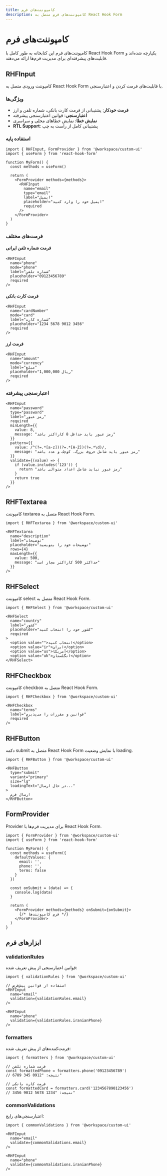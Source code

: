 ```yaml
---
title: کامپوننت‌های فرم
description: کامپوننت‌های فرم متصل به React Hook Form
---
```


# کامپوننت‌های فرم

کامپوننت‌های فرم این کتابخانه به طور کامل با React Hook Form یکپارچه شده‌اند و قابلیت‌های پیشرفته‌ای برای مدیریت فرم‌ها ارائه می‌دهند.

## RHFInput

کامپوننت ورودی متصل به React Hook Form با قابلیت‌های فرمت کردن و اعتبارسنجی.

### ویژگی‌ها

- **فرمت خودکار**: پشتیبانی از فرمت کارت بانکی، شماره تلفن و ارز
- **اعتبارسنجی**: قوانین اعتبارسنجی پیشرفته
- **نمایش خطا**: نمایش خطاهای محلی و سراسری
- **RTL Support**: پشتیبانی کامل از راست به چپ

### استفاده پایه

```tsx
import { RHFInput, FormProvider } from '@workspace/custom-ui'
import { useForm } from 'react-hook-form'

function MyForm() {
  const methods = useForm()
  
  return (
    <FormProvider methods={methods}>
      <RHFInput
        name="email"
        type="email"
        label="ایمیل"
        placeholder="ایمیل خود را وارد کنید"
        required
      />
    </FormProvider>
  )
}
```

### فرمت‌های مختلف

#### فرمت شماره تلفن ایرانی

```tsx
<RHFInput
  name="phone"
  mode="phone"
  label="شماره تلفن"
  placeholder="09123456789"
  required
/>
```

#### فرمت کارت بانکی

```tsx
<RHFInput
  name="cardNumber"
  mode="card"
  label="شماره کارت"
  placeholder="1234 5678 9012 3456"
  required
/>
```

#### فرمت ارز

```tsx
<RHFInput
  name="amount"
  mode="currency"
  label="مبلغ"
  placeholder="1,000,000 ریال"
  required
/>
```

### اعتبارسنجی پیشرفته

```tsx
<RHFInput
  name="password"
  type="password"
  label="رمز عبور"
  required
  minLength={{
    value: 8,
    message: "رمز عبور باید حداقل 8 کاراکتر باشد"
  }}
  pattern={{
    value: /^(?=.*[a-z])(?=.*[A-Z])(?=.*\d)/,
    message: "رمز عبور باید شامل حروف بزرگ، کوچک و عدد باشد"
  }}
  validate={(value) => {
    if (value.includes('123')) {
      return "رمز عبور نباید شامل اعداد متوالی باشد"
    }
    return true
  }}
/>
```

## RHFTextarea

کامپوننت textarea متصل به React Hook Form.

```tsx
import { RHFTextarea } from '@workspace/custom-ui'

<RHFTextarea
  name="description"
  label="توضیحات"
  placeholder="توضیحات خود را بنویسید"
  rows={4}
  maxLength={{
    value: 500,
    message: "حداکثر 500 کاراکتر مجاز است"
  }}
/>
```

## RHFSelect

کامپوننت select متصل به React Hook Form.

```tsx
import { RHFSelect } from '@workspace/custom-ui'

<RHFSelect
  name="country"
  label="کشور"
  placeholder="کشور خود را انتخاب کنید"
  required
>
  <option value="">انتخاب کنید</option>
  <option value="ir">ایران</option>
  <option value="us">آمریکا</option>
  <option value="uk">انگلستان</option>
</RHFSelect>
```

## RHFCheckbox

کامپوننت checkbox متصل به React Hook Form.

```tsx
import { RHFCheckbox } from '@workspace/custom-ui'

<RHFCheckbox
  name="terms"
  label="قوانین و مقررات را می‌پذیرم"
  required
/>
```

## RHFButton

دکمه submit متصل به React Hook Form با نمایش وضعیت loading.

```tsx
import { RHFButton } from '@workspace/custom-ui'

<RHFButton
  type="submit"
  variant="primary"
  size="lg"
  loadingText="در حال ارسال..."
>
  ارسال فرم
</RHFButton>
```

## FormProvider

Provider برای مدیریت فرم‌ها با React Hook Form.

```tsx
import { FormProvider } from '@workspace/custom-ui'
import { useForm } from 'react-hook-form'

function MyForm() {
  const methods = useForm({
    defaultValues: {
      email: '',
      phone: '',
      terms: false
    }
  })

  const onSubmit = (data) => {
    console.log(data)
  }

  return (
    <FormProvider methods={methods} onSubmit={onSubmit}>
      {/* فرم کامپوننت‌ها */}
    </FormProvider>
  )
}
```

## ابزارهای فرم

### validationRules

قوانین اعتبارسنجی از پیش تعریف شده:

```tsx
import { validationRules } from '@workspace/custom-ui'

// استفاده از قوانین پیش‌فرض
<RHFInput
  name="email"
  validation={validationRules.email}
/>

<RHFInput
  name="phone"
  validation={validationRules.iranianPhone}
/>
```

### formatters

فرمت‌کننده‌های از پیش تعریف شده:

```tsx
import { formatters } from '@workspace/custom-ui'

// فرمت شماره تلفن
const formattedPhone = formatters.phone('09123456789')
// نتیجه: "0912 345 6789"

// فرمت کارت بانکی
const formattedCard = formatters.card('1234567890123456')
// نتیجه: "1234 5678 9012 3456"
```

### commonValidations

اعتبارسنجی‌های رایج:

```tsx
import { commonValidations } from '@workspace/custom-ui'

<RHFInput
  name="email"
  validate={commonValidations.email}
/>

<RHFInput
  name="phone"
  validate={commonValidations.iranianPhone}
/>
```
